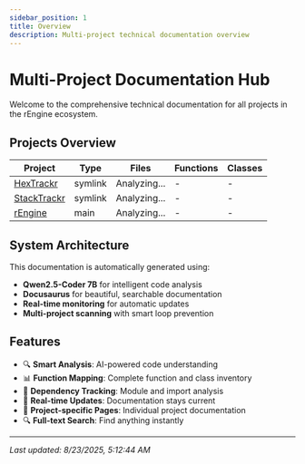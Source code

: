 ```yaml
---
sidebar_position: 1
title: Overview
description: Multi-project technical documentation overview
---
```


# Multi-Project Documentation Hub

Welcome to the comprehensive technical documentation for all projects in the rEngine ecosystem.

## Projects Overview

| Project | Type | Files | Functions | Classes |
|---------|------|-------|-----------|---------|
| [HexTrackr](./HexTrackr) | symlink | Analyzing... | - | - |
| [StackTrackr](./StackTrackr) | symlink | Analyzing... | - | - |
| [rEngine](./rEngine) | main | Analyzing... | - | - |

## System Architecture

This documentation is automatically generated using:

- **Qwen2.5-Coder 7B** for intelligent code analysis
- **Docusaurus** for beautiful, searchable documentation
- **Real-time monitoring** for automatic updates
- **Multi-project scanning** with smart loop prevention

## Features

- 🔍 **Smart Analysis**: AI-powered code understanding
- 📊 **Function Mapping**: Complete function and class inventory
- 🔗 **Dependency Tracking**: Module and import analysis
- 🚀 **Real-time Updates**: Documentation stays current
- 🎯 **Project-specific Pages**: Individual project documentation
- 🔍 **Full-text Search**: Find anything instantly

---
*Last updated: 8/23/2025, 5:12:44 AM*

